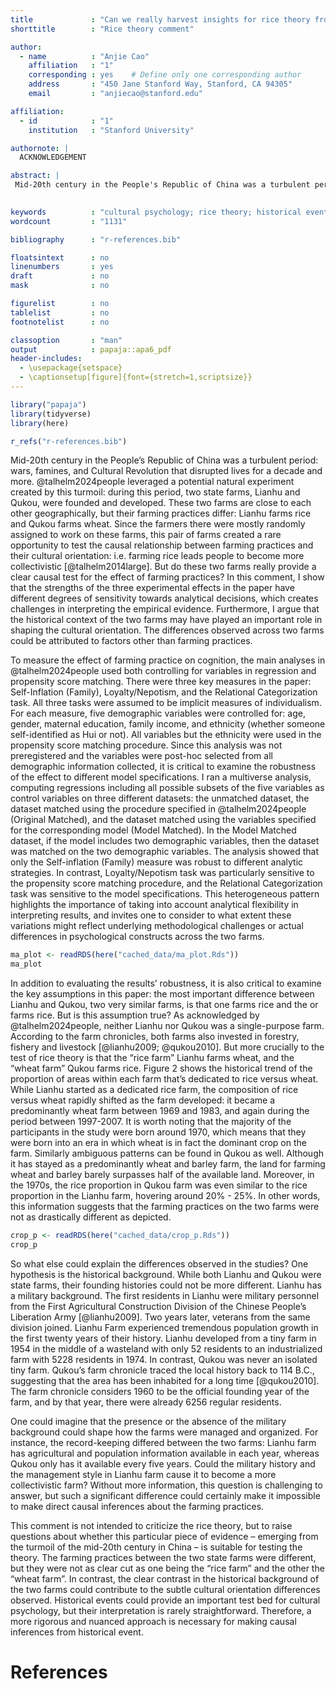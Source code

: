 ```yaml
---
title             : "Can we really harvest insights for rice theory from two state farms in China? "
shorttitle        : "Rice theory comment"

author: 
  - name          : "Anjie Cao"
    affiliation   : "1"
    corresponding : yes    # Define only one corresponding author
    address       : "450 Jane Stanford Way, Stanford, CA 94305"
    email         : "anjiecao@stanford.edu"

affiliation:
  - id            : "1"
    institution   : "Stanford University"

authornote: |
  ACKNOWLEDGEMENT

abstract: |
 Mid-20th century in the People's Republic of China was a turbulent period: wars, famines, and Cultural Revolution that disrupted lives for a decade and more. Under this historical context, two state farms, Lianhu and Qukou were founded and developed. According to Talheim & Dong (2024), Lianhu is a rice farm and Qukou is a wheat farm. Since the farmers in the two farms were mostly randomly assigned to work on these farms, this pair of farms created a rare natural experiment to test the causal relationship between farming practices and their cultural orientation: i.e. farming rice leads people to become more collectivistic (Talhelm et al., 2014). But do these two farms really provide a clear causal test for the effect of farming practices?  In this comment, I show that the strengths of the three experimental effects in the paper have different degrees of sensitivity towards analytical decisions, which creates challenges in interpreting the empirical evidence. Furthermore, I argue that the historical context of the two farms may have played an important role in shaping the cultural orientation. The differences observed across two farms could be attributed to factors other than farming practices. 

  
keywords          : "cultural psychology; rice theory; historical event"
wordcount         : "1131"

bibliography      : "r-references.bib"

floatsintext      : no
linenumbers       : yes
draft             : no
mask              : no

figurelist        : no
tablelist         : no
footnotelist      : no

classoption       : "man"
output            : papaja::apa6_pdf
header-includes:
  - \usepackage{setspace}
  - \captionsetup[figure]{font={stretch=1,scriptsize}}
---
```


```r
library("papaja")
library(tidyverse)
library(here)

r_refs("r-references.bib")
```

Mid-20th century in the People's Republic of China was a turbulent period: wars, famines, and Cultural Revolution that disrupted lives for a decade and more. @talhelm2024people leveraged a potential natural experiment created by this turmoil: during this period, two state farms, Lianhu and Qukou, were founded and developed. These two farms are close to each other geographically, but their farming practices differ: Lianhu farms rice and Qukou farms wheat. Since the farmers there were mostly randomly assigned to work on these farms, this pair of farms created a rare opportunity to test the causal relationship between farming practices and their cultural orientation: i.e. farming rice leads people to become more collectivistic [@talhelm2014large]. But do these two farms really provide a clear causal test for the effect of farming practices?  In this comment, I show that the strengths of the three experimental effects in the paper have different degrees of sensitivity towards analytical decisions, which creates challenges in interpreting the empirical evidence. Furthermore, I argue that the historical context of the two farms may have played an important role in shaping the cultural orientation. The differences observed across two farms could be attributed to factors other than farming practices. 

To measure the effect of farming practice on cognition, the main analyses in @talhelm2024people used both controlling for variables in regression and propensity score matching. There were three key measures in the paper: Self-Inflation (Family), Loyalty/Nepotism, and the Relational Categorization task. All three tasks were assumed to be implicit measures of individualism. For each measure, five demographic variables were controlled for: age, gender, maternal education, family income, and ethnicity (whether someone self-identified as Hui or not). All variables but the ethnicity were used in the propensity score matching procedure. Since this analysis was not preregistered and the variables were post-hoc selected from all demographic information collected, it is critical to examine the robustness of the effect to different model specifications. I ran a multiverse analysis, computing regressions including all possible subsets of the five variables as control variables on three different datasets: the unmatched dataset, the dataset matched using the procedure specified in @talhelm2024people (Original Matched), and the dataset matched using the variables specified for the corresponding model (Model Matched). In the Model Matched dataset, if the model includes two demographic variables, then the dataset was matched on the two demographic variables. The analysis showed that only the Self-inflation (Family) measure was robust to different analytic strategies. In contrast, Loyalty/Nepotism task was particularly sensitive to the propensity score matching procedure, and the Relational Categorization task was sensitive to the model specifications. This heterogeneous pattern highlights the importance of taking into account analytical flexibility in interpreting results, and invites one to consider to what extent these variations might reflect underlying methodological challenges or actual differences in psychological constructs across the two farms. 

```r
ma_plot <- readRDS(here("cached_data/ma_plot.Rds"))
ma_plot
```


In addition to evaluating the results’ robustness, it is also critical to examine the key assumptions in this paper:  the most important difference between Lianhu and Qukou, two very similar farms, is that one farms rice and the or farms rice. But is this assumption true? As acknowledged by @talhelm2024people, neither Lianhu nor Qukou was a single-purpose farm. According to the farm chronicles, both farms also invested in forestry, fishery and livestock [@lianhu2009; @qukou2010]. But more crucially to the test of rice theory is that the “rice farm” Lianhu farms wheat, and the “wheat farm” Qukou farms rice. Figure 2 shows the historical trend of the proportion of areas within each farm that’s dedicated to rice versus wheat. While Lianhu started as a dedicated rice farm, the composition of rice versus wheat rapidly shifted as the farm developed: it became a predominantly wheat farm between 1969 and 1983, and again during the period between 1997-2007.  It is worth noting that the majority of the participants in the study were born around 1970, which means that they were born into an era in which wheat is in fact the dominant crop on the farm. Similarly ambiguous patterns can be found in Qukou as well. Although it has stayed as a predominantly wheat and barley farm, the land for farming wheat and barley barely surpasses half of the available land. Moreover, in the 1970s, the rice proportion in Qukou farm was even similar to the rice proportion in the Lianhu farm, hovering around 20% - 25%. In other words, this information suggests that the farming practices on the two farms were not as drastically different as depicted. 

```r
crop_p <- readRDS(here("cached_data/crop_p.Rds"))
crop_p
```


So what else could explain the differences observed in the studies? One hypothesis is the historical background. While both Lianhu and Qukou were state farms, their founding histories could not be more different. Lianhu has a military background. The first residents in Lianhu were military personnel from the First Agricultural Construction Division of the Chinese People's Liberation Army [@lianhu2009]. Two years later, veterans from the same division joined. Lianhu Farm experienced tremendous population growth in the first twenty years of their history. Lianhu developed from a tiny farm in 1954 in the middle of a wasteland with only 52 residents to an industrialized farm with 5228 residents in 1974. In contrast, Qukou was never an isolated tiny farm.  Qukou’s farm chronicle traced the local history back to 114 B.C., suggesting that the area has been inhabited for a long time [@qukou2010]. The farm chronicle considers 1960 to be the official founding year of the farm, and by that year, there were already 6256 regular residents. 

One could imagine that the presence or the absence of the military background could shape how the farms were managed and organized. For instance, the record-keeping differed between the two farms: Lianhu farm has agricultural and population information available in each year, whereas Qukou only has it available every five years. Could the military history and the management style in Lianhu farm cause it to become a more collectivistic farm? Without more information, this question is challenging to answer, but such a significant difference could certainly make it impossible to make direct causal inferences about the farming practices. 

This comment is not intended to criticize the rice theory, but to raise questions about whether this particular piece of evidence – emerging from the turmoil of the mid-20th century in China – is suitable for testing the theory. The farming practices between the two state farms were different, but they were not as clear cut as one being the “rice farm” and the other the “wheat farm”. In contrast, the clear contrast in the historical background of the two farms could contribute to the subtle cultural orientation differences observed. Historical events could provide an important test bed for cultural psychology, but their interpretation is rarely straightforward. Therefore, a more rigorous and nuanced approach is necessary for making causal inferences from historical event.  



\newpage

# References

::: {#refs custom-style="Bibliography"}
:::
